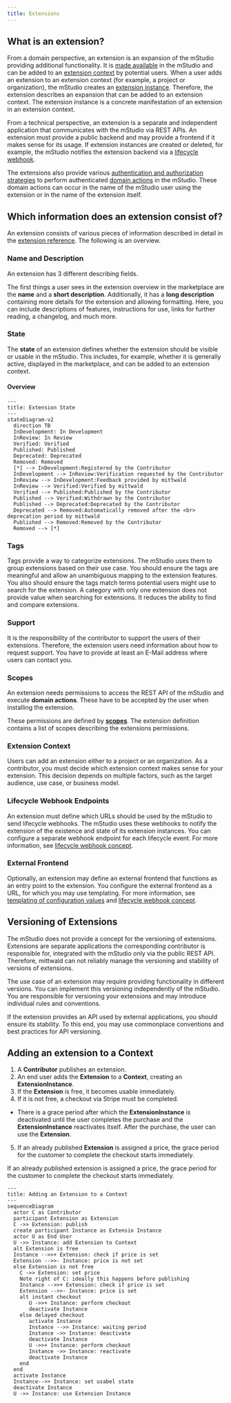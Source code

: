 ```yaml
---
title: Extensions
---
```


## What is an extension?

From a domain perspective, an extension is an expansion of the mStudio providing additional functionality.
It is [made available](../../how-to/create-extension) in the mStudio and can be added to an [extension context](../../glossary/#extension-context) by potential users.
When a user adds an extension to an extension context (for example, a project or organization), the mStudio creates an [extension instance](../../glossary#extension-instance).
Therefore, the extension describes an expansion that can be added to an extension context.
The extension instance is a concrete manifestation of an extension in an extension context.

From a technical perspective, an extension is a separate and independent application that communicates with the mStudio via REST APIs.
An extension must provide a public backend and may provide a frontend if it makes sense for its usage.
If extension instances are created or deleted, for example, the mStudio notifies the extension backend via a [lifecycle webhook](../concepts/lifecycle-webhooks).

The extensions also provide various [authentication and authorization strategies](../concepts/authentication) to perform authenticated [domain actions](../../glossary#domain-action) in the mStudio.
These domain actions can occur in the name of the mStudio user using the extension or in the name of the extension itself.

## Which information does an extension consist of?

An extension consists of various pieces of information described in detail in the [extension reference](../../reference/extensions).
The following is an overview.

### Name and Description

An extension has 3 different describing fields.

The first things a user sees in the extension overview in the marketplace are the **name** and a **short description**.
Additionally, it has a **long description** containing more details for the extension and allowing formatting.
Here, you can include descriptions of features, instructions for use, links for further reading, a changelog, and much more.

### State

The **state** of an extension defines whether the extension should be visible or usable in the mStudio.
This includes, for example, whether it is generally active, displayed in the marketplace, and can be added to an extension context.

#### Overview

```mermaid
---
title: Extension State
---
stateDiagram-v2
  direction TB
  InDevelopment: In Development
  InReview: In Review
  Verified: Verified
  Published: Published
  Deprecated: Deprecated
  Removed: Removed
  [*] --> InDevelopment:Registered by the Contributor
  InDevelopment --> InReview:Verification requested by the Contributor
  InReview --> InDevelopment:Feedback provided by mittwald
  InReview --> Verified:Verified by mittwald
  Verified --> Published:Published by the Contributor
  Published --> Verified:Withdrawn by the Contributor
  Published --> Deprecated:Deprecated by the Contributor
  Deprecated --> Removed:Automatically removed after the <br> deprecation period by mittwald
  Published --> Removed:Removed by the Contributor
  Removed --> [*]
```

### Tags

Tags provide a way to categorize extensions.
The mStudio uses them to group extensions based on their use case.
You should ensure the tags are meaningful and allow an unambiguous mapping to the extension features.
You also should ensure the tags match terms potential users might use to search for the extension.
A category with only one extension does not provide value when searching for extensions.
It reduces the ability to find and compare extensions.

### Support

It is the responsibility of the contributor to support the users of their extensions.
Therefore, the extension users need information about how to request support.
You have to provide at least an E-Mail address where users can contact you.

### Scopes

An extension needs permissions to access the REST API of the mStudio and execute **domain actions**.
These have to be accepted by the user when installing the extension.

These permissions are defined by [**scopes**](../concepts/scopes).
The extension definition contains a list of scopes describing the extensions permissions.

### Extension Context

Users can add an extension either to a project or an organization.
As a contributor, you must decide which extension context makes sense for your extension.
This decision depends on multiple factors, such as the target audience, use case, or business model.

### Lifecycle Webhook Endpoints

An extension must define which URLs should be used by the mStudio to send lifecycle webhooks.
The mStudio uses these webhooks to notify the extension of the existence and state of its extension instances.
You can configure a separate webhook endpoint for each lifecycle event.
For more information, see [lifecycle webhook concept](../concepts/lifecycle-webhooks).

### External Frontend

Optionally, an extension may define an external frontend that functions as an entry point to the extension.
You configure the external frontend as a URL, for which you may use templating.
For more information, see [templating of configuration values](../concepts/templating) and [lifecycle webhook concept](../concepts/lifecycle-webhooks).

## Versioning of Extensions

The mStudio does not provide a concept for the versioning of extensions.
Extensions are separate applications the corresponding contributor is responsible for, integrated with the mStudio only via the public REST API.
Therefore, mittwald can not reliably manage the versioning and stability of versions of extensions.

The use case of an extension may require providing functionality in different versions.
You can implement this versioning independently of the mStudio.
You are responsible for versioning your extensions and may introduce individual rules and conventions.

If the extension provides an API used by external applications, you should ensure its stability.
To this end, you may use commonplace conventions and best practices for API versioning.

## Adding an extension to a Context

1. A **Contributor** publishes an extension.
2. An end user adds the **Extension** to a **Context**, creating an **ExtensionInstance**.
3. If the **Extension** is free, it becomes usable immediately.
4. If it is not free, a checkout via Stripe must be completed.
  - There is a grace period after which the **ExtensionInstance** is deactivated until the user completes the purchase and the **ExtensionInstance** reactivates itself.
    After the purchase, the user can use the **Extension**.
5. If an already published **Extension** is assigned a price, the grace period for the customer to complete the checkout starts immediately.

If an already published extension is assigned a price, the grace period for the customer to complete the checkout starts immediately.

```mermaid
---
title: Adding an Extension to a Context
---
sequenceDiagram
  actor C as Contributor
  participant Extension as Extension
  C ->> Extension: publish
  create participant Instance as Extensio Instance
  actor U as End User
  U ->> Instance: add Extension to Context
  alt Extension is free
  Instance -->>+ Extension: check if price is set
  Extension -->>- Instance: price is not set
  else Extension is not free
    C ->> Extension: set price
    Note right of C: ideally this happens before publishing
    Instance -->>+ Extension: check if price is set
    Extension -->>- Instance: price is set
    alt instant checkout
       U ->>+ Instance: perform checkout
       deactivate Instance
    else delayed checkout
       activate Instance
       Instance -->> Instance: waiting period
       Instance ->> Instance: deactivate 
       deactivate Instance
       U ->>+ Instance: perform checkout
       Instance ->> Instance: reactivate 
       deactivate Instance
    end
  end
  activate Instance
  Instance-->> Instance: set usabel state
  deactivate Instance
  U ->> Instance: use Extension Instance
```

